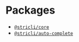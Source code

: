 # Packages

-   [`@stricli/core`](./core/index.md)
-   [`@stricli/auto-complete`](./auto-complete/index.md)
